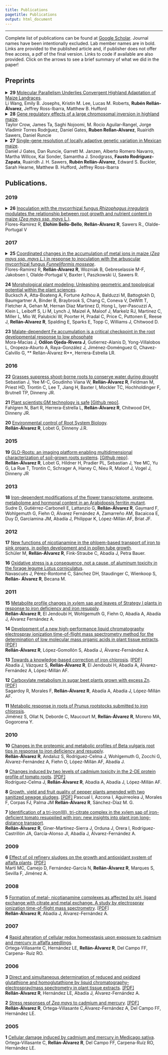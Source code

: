 ```yaml
---
title: Publications
pagetitle: Publications
output: html_document
---
```



---



Complete list of publications can be found at [Google Scholar](https://scholar.google.com.mx/citations?user=hdSIEUAAAAAJ&hl=en). Journal names have been intentionally excluded. Lab member names are in bold. Links are provided to the published article and, if publisher does not offer free access, a pdf of the final version. Links to code if available are also provided.
Click on the arrows to see a brief summary of what we did in the paper!

## Preprints  

<details>
    <summary>
**29** [Molecular Parallelism Underlies Convergent Highland Adaptation of Maize Landraces
](https://www.biorxiv.org/content/10.1101/2020.07.31.227629v1).  
Li Wang, Emily B. Josephs, Kristin M. Lee, Lucas M. Roberts, **Rubén Rellán-Álvarez**, Jeffrey Ross-Ibarra, Matthew B. Hufford </summary>
 <p style="margin-left: 30px">Maize has adapted to highland environments independently several times. In this study we studied highland adaptation in four highland groups: SWUSA, Mexican Highlands, Guatemalan Highlands and Andes and identified outlier genes involved in highland adaptation </p></details>


<details>
    <summary>
**28** [Gene regulatory effects of a large chromosomal inversion in highland maize
](https://www.biorxiv.org/content/10.1101/861583v1).  
Taylor Crow, James Ta, Saghi Nojoomi, M. Rocío Aguilar-Rangel, Jorge Vladimir Torres Rodrǵuez, Daniel Gates, **Ruben Rellan-Alvarez**, Ruairidh Sawers, Daniel Runcie </summary>
 <p style="margin-left: 30px">*Inv4m* is a 13 Mb inversion on chr4 in maize that is the result of highland teosinte mexicana in highland maize. This inversion is suppossed to have contributed to maize adaptation to highlands. Using a combination of association mapping and transcriptomics using NILs containing the highland inverted haplotype in a B73 background we study the role of *Inv4m* in several fitness traits and identify possible adpative candidates genes within the inversion  </p></details>


<details>
    <summary>
**27** [Single-gene resolution of locally adaptive genetic variation in Mexican maize](https://www.biorxiv.org/content/10.1101/706739v1).  
Daniel J Gates, Dan Runcie, Garrett M. Janzen, Alberto Romero Navarro, Martha Willcox, Kai Sonder, Samantha J. Snodgrass, **Fausto Rodríguez-Zapata**, Ruairidh J. H. Sawers, **Rubén Rellán-Álvarez**, Edward S. Buckler, Sarah Hearne, Matthew B. Hufford, Jeffrey Ross-Ibarra </summary>
 <p style="margin-left: 30px">In this collaboration with the Ross-Ibarra lab we show that some of our candidate genes involved in determining glycerolipid concentrations overlap identified environmental GWAS and plant peformance by genotype interactions in panel 4000 landraces that were top-crossed and evaluated in several environments in Mexico</p></details>  

## Publications.

### 2019  
<details>
    <summary>
**26** [Inoculation with the mycorrhizal fungus *Rhizophagus irregularis* modulates the relationship between root growth and nutrient content in maize (*Zea mays ssp. mays* L.)](https://onlinelibrary.wiley.com/doi/full/10.1002/pld3.192).  
Flores-Ramirez R, **Elohim Bello-Bello**, **Rellán-Álvarez R**, Sawers R., Olalde-Portugal V </summary>
 <p style="margin-left: 30px">We studied the interaction of nutrient uptake with arbuscular mycorrhizal symbiosis. Most nutrients showed a correlation of nutrient uptake with enhanced root growth due to mycorrhizal colonization but some nutrients like P accumulated to levels that are indicative of an active fungal delivery to the roots</p></details>

### 2017

<details>
    <summary>
**25** [Coordinated changes in the accumulation of metal ions in maize (*Zea mays ssp. mays L.*) in response to inoculation with the arbuscular mycorrhizal fungus *Funneliformis mosseae*](https://academic.oup.com/pcp/article-abstract/doi/10.1093/pcp/pcx100/4060515/Co-ordinated-Changes-in-the-Accumulation-of-Metal?redirectedFrom=fulltext).  
Flores-Ramirez R, **Rellán-Álvarez R**, Wozniak B, Gebreselassie M-F, Jakobsen I, Olalde-Portugal V, Baxter I, Paszkowski U, Sawers R.</summary>
 <p style="margin-left: 30px">We study the effect of mycorrizhal colonization on the ionome of a maize diversity panel a found patterns of coordinated changes among ions with similar biochemical properties </p></details>

**24** [Morphological plant modeling: Unleashing geometric and topological potential within the plant sciences](http://journal.frontiersin.org/article/10.3389/fpls.2017.00900/abstract).  
Bucksch A, Atta-Boateng A, Fortune Azihou A, Balduzzi M, Battogtokh D, Baumgartner A, Binder B, Braybrook S, Chang C, Coneva V, DeWitt T, Fletcher A, Gehan M, Hernan Diaz Martinez D, Hong L, Iyer-Pascuzzi A, Klein L, Leiboff S, Li M, Lynch J, Maizel A, Maloof J, Markelz RJ, Martinez C, Miller L, Mio W, Palubicki W, Poorter H, Pradal C, Price C, Puttonen E, Reese J, **Rellán-Alvarez R**, Spalding E, Sparks E, Topp C, Williams J, Chitwood D.

**23** [Malate-dependent Fe accumulation is a critical checkpoint in the root developmental response to low phosphate](http://www.pnas.org/content/114/17/E3563)  
Mora-Macias J, **Odilon Ojeda-Rivera J**, Gutierrez-Alanis D, Yong-Villalobos L, Oropeza-Aburto A, Raya-González J, Jiménez-Doménguez G, Chavez-Calvillo G, ** Rellán-Álvarez R**, Herrera-Estrella LR.

### 2016

**22** [Grasses suppress shoot-borne roots to conserve water during drought](http://www.pnas.org/content/113/31/8861.full)  
Sebastian J, Yee M-C, Goudinho Viana W, **Rellán-Álvarez R**, Feldman M, Priest HD, Trontin C, Lee T, Jiang H, Baxter I, Mockler TC, Hochholdinger F, Brutnell TP, Dinneny JR.

**21** [Plant scientists:GM technology is safe](http://science.sciencemag.org/content/351/6275/824.1) [[Github repo]](https://github.com/nfahlgren/plant_scientists_support_gmo/blob/master/submitted_article.md).  
Fahlgren N, Bart R, Herrera-Estrella L, **Rellán-Álvarez R**, Chitwood DH, Dinneny JR.  

**20** [Environmental control of Root System Biology](http://arjournals.annualreviews.org/eprint/IZTJBGTdd3P8yv4MCmFP/full/10.1146/annurev-arplant-043015-111848).  
**Rellán-Álvarez R**, Lobet G, Dinneny J.R.

### 2015

**19** [GLO-Roots: an imaging platform enabling multidimensional characterization of soil-grown roots systems](http://dx.doi.org/10.7554/eLife.07597). [[Github repo]](https://github.com/rr-lab/GLO-Roots).  
**Rellán-Álvarez R**, Lobet G, Hildner H, Pradier PL, Sebastian J, Yee MC, Yu G, La Rue T, Trontin C, Schrager A, Haney C, Nieu R, Maloof J, Vogel J, Dinneny JR

### 2013

**18** [Iron-dependent modifications of the flower transcriptome, proteome, metabolome and hormonal content in an Arabidopsis ferritin mutant](http://jxb.oxfordjournals.org/content/early/2013/05/15/jxb.ert112.abstract).  
Sudre D, Gutiérrez-Carbonell E, Lattanzio G, **Rellán-Álvarez R**, Gaymard F, Wohlgemuth G, Fiehn O, Álvarez Fernández A, Zamarreño AM, Bacaicoa E, Duy D, Garcíamina JM, Abadía J, Philippar K, López-Millán AF, Briat JF.

### 2012

**17** [New functions of nicotianamine in the phloem-based transport of iron to sink organs, in pollen development and in pollen tube growth](www.plantcell.org/content/24/6/2380.abstract).  
Schüler M, **Rellán-Álvarez R**, Fink-Straube C, Abadía J, Petra Bauer.

**16** [Oxidative stress is a consequence, not a cause, of aluminum toxicity in the forage legume Lotus corniculatus](http://onlinelibrary.wiley.com/doi/10.1111/j.1469-8137.2011.03978.x/abstract).  
Navascués J, Pérez-Rontomé C, Sánchez DH, Staudinger C, Wienkoop S, **Rellán- Álvarez R**, Becana M.

### 2011

**15** [Metabolite profile changes in xylem sap and leaves of Strategy I plants in response to iron deficiency and iron resupply](http://www.frontiersin.org/Plant_Nutrition/10.3389/fpls.2011.00066/abstract).  
**Rellán-Álvarez R**, El Jendoubi H, Wohlgemuth G, Fiehn O, Abadía A, Abadía J, Álvarez Fernández A.

**14** [Development of a new high-performance liquid chromatography electrospray ionization time-of-flight mass spectrometry method for the determination of low molecular mass organic acids in plant tissue extracts](http://pubs.acs.org/doi/abs/10.1021/jf200482a). [[PDF]](pdfs/14-2011-rra.pdf)  
**Rellán-Álvarez R**, López-Gomollón S, Abadía J, Álvarez-Fernández A.  

**13** [Towards a knowledge-based correction of iron chlorosis](http://www.sciencedirect.com/science/article/pii/S0981942811000428). [[PDF]](pdfs/13-2011-abadia.pdf)    
Abadía J, Vázquez S, **Rellán-Álvarez R**, El Jendoubi H, Abadía A, Álvarez- Fernández A, López-Millán AF.

**12** [Carboxylate metabolism in sugar beet plants grown with excess Zn](http://www.sciencedirect.com/science/article/pii/S0176161710005511). [[PDF]](pdfs/12-2011-sagardoy.pdf)  
Sagardoy R, Morales F, **Rellán-Álvarez R**, Abadía A, Abadía J, López-Millán AF.

**11** [Metabolic response in roots of Prunus rootstocks submitted to iron chlorosis](http://www.sciencedirect.com/science/article/pii/S0176161710004165).  
Jiménez S, Ollat N, Deborde C, Maucourt M, **Rellán-Álvarez R**, Moreno MA, Gogorcena Y.

### 2010

**10** [Changes in the proteomic and metabolic profiles of Beta vulgaris root tips in response to iron deficiency and resupply](http://www.biomedcentral.com/1471-2229/10/120).  
**Rellán-Álvarez R**, Andaluz S, Rodríguez-Celma J, Wohlgemuth G, Zocchi G, Álvarez-Fernández A, Fiehn O, López-Millán AF, Abadía J.

**9** [Changes induced by two levels of cadmium toxicity in the 2-DE protein profile of tomato roots](http://www.sciencedirect.com/science/article/pii/S1874391910001351). [[PDF]](pdfs/09-2010-rod-celma.pdf)  
Rodríguez-Celma J, **Rellán-Álvarez R**, Abadía A, Abadía J, López-Millán AF.

**8** [Growth, yield and fruit quality of pepper plants amended with two sanitized sewage sludges](http://pubs.acs.org/doi/abs/10.1021/jf100282f). [[PDF]](pdfs/08-2010-pascual.pdf)
Pascual I, Azcona I, Aguirreolea J, Morales F, Corpas FJ, Palma JM **Rellán-Álvarez R**, Sánchez-Díaz M. G.  

**7** [Identification of a tri-iron(III), tri-citrate complex in the xylem sap of iron-deficient tomato resupplied with iron: new insights into plant iron long-distance transport](http://pcp.oxfordjournals.org/content/51/1/91.long).  
**Rellán-Álvarez R**, Giner-Martínez-Sierra J, Orduna J, Orera I, Rodríguez- Castrillón JA, García-Alonso JI, Abadía J, Álvarez-Fernández A.

### 2009

**6** [Effect of oil refinery sludges on the growth and antioxidant system of alfalfa plants](http://www.sciencedirect.com/science/article/pii/S0304389409010152). [[PDF]](pdfs/06-2009-marti.pdf)  
Martí MC, Camejo D, Fernández-García N, **Rellán-Álvarez R**, Marques S, Sevilla F, Jiménez A.

### 2008

**5** [Formation of metal- nicotianamine complexes as affected by pH, ligand exchange with citrate and metal exchange. A study by electrospray ionization time-of-flight mass spectrometry](http://onlinelibrary.wiley.com/doi/10.1002/rcm.3523/abstract). [[PDF]](pdfs/05-2008-rra.pdf)  
**Rellán-Álvarez R**, Abadía J, Álvarez-Fernández A.

### 2007

**4** [Rapid alteration of cellular redox homeostasis upon exposure to cadmium and mercury in alfalfa seedlings](http://onlinelibrary.wiley.com/doi/10.1111/j.1469-8137.2007.02162.x/full).  
Ortega-Villasante C, Hernández LE, **Rellán-Álvarez R**, Del Campo FF, Carpena- Ruíz RO.

### 2006

**3** [Direct and simultaneous determination of reduced and oxidized glutathione and homoglutathione by liquid chromatography-electrospray/mass spectrometry in plant tissue extracts](http://www.sciencedirect.com/science/article/pii/S0003269706004015). [[PDF]](pdfs/03-2006-rra.pdf)  
**Rellán-Álvarez R**, Hernández LE, Abadía J, Álvarez-Fernández A.

**2** [Stress responses of *Zea mays* to cadmium and mercury](http://rd.springer.com/article/10.1007/s11104-005-3900-1). [[PDF]](pdfs/02-2006-rra.pdf)  
**Rellán-Álvarez R**, Ortega-Villasante C,Álvarez-Fernández A, Del Campo FF, Hernández LE.

### 2005

**1** [Cellular damage induced by cadmium and mercury in Medicago sativa](http://jxb.oxfordjournals.org/content/56/418/2239.abstract).  
Ortega-Villasante C, **Rellán-Álvarez R**, Del Campo FF, Carpena-Ruíz RO, Hernández LE.
